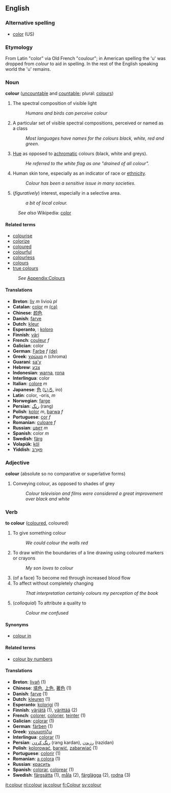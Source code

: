 {{UndecidedBeerEnglish}}
==English==
=== Alternative spelling ===
*[[color]] (US)

=== Etymology ===
From Latin "color" via Old French "coulour"; in American spelling the
'u' was dropped from ''colour'' to aid in spelling. In the rest of the English speaking world the 'u' remains.

=== Noun ===
'''colour''' ([[uncountable]] and [[countable]]; plural: [[colours]])

# The spectral composition of visible light
#: ''Humans and birds can perceive colour''
# A particular set of visible spectral compositions, perceived or named as a class
#: ''Most languages have names for the colours black, white, red and green.''
# [[Hue]] as opposed to [[achromatic]] colours (black, white and greys).
#: ''He referred to the white flag as one "drained of all colour".''
# Human skin tone, especially as an indicator of race or [[ethnicity]].
#: ''Colour has been a sensitive issue in many societies.''
# (''figuratively'') interest, especially in a selective area.
#:''a bit of local colour.''

:''See also'' Wikipedia: [[w:color|color]]

==== Related terms ====
* [[colourise]]
* [[colorize]]<!-- you might expect only ou and s go together but this is just as common! -->
* [[coloured]]
* [[colourful]]
* [[colourless]]
* [[colours]]
* [[true colours]]
:''See'' [[Wiktionary_Appendix:Colours|Appendix:Colours]]

==== Translations ====
*'''Breton''': [[liv]] ''m'' livioù ''pl''
*'''Catalan''': [[color]] ''m'' [[:ca:color|(ca)]]
*'''Chinese''': [[颜色]]
*'''Danish''': [[farve]]
*'''Dutch''': [[kleur]]
*'''Esperanto''', {{io}}: [[koloro]]
*'''Finnish''': [[väri]]
*'''French''': [[couleur]] ''f''
*'''Galician''': color 
*'''German''': [[Farbe]] ''f'' [[:de:Farbe|(de)]]
*'''Greek''': [[χρώμα]] ''n'' (chroma)
*'''Guaraní''': [[sa'y]]
*'''Hebrew''': [[צבע]]
*'''Indonesian''': [[warna]], [[rona]]
*'''Interlingua''': color
*'''Italian''': [[colore]] ''m''
*'''Japanese''': [[色]] ([[いろ]], iro)
*'''Latin''': color, -oris, ''m''
*'''Norwegian''': [[farge]]
*'''Persian''': [[رنگ]] (rang)
*'''Polish''': [[kolor]] ''m'', [[barwa]] ''f''
*'''Portuguese''': [[cor]] ''f''
*'''Romanian''': [[culoare]] ''f''
*'''Russian''': [[цвет]] ''m''
*'''Spanish''': color ''m''
*'''Swedish''': [[färg]]
*'''Volapük''': [[köl]]
*'''Yiddish''': [[פאַרבּ]]

=== Adjective ===
'''colour''' (absolute so no comparative or superlative forms)

# Conveying colour, as opposed to shades of grey
#: ''Colour television and films were considered a great improvement over black and white''

=== Verb ===
'''to colour''' ([[coloured]], coloured)

# To give something colour
#: ''We could colour the walls red''
# To draw within the boundaries of a line drawing using coloured markers or crayons
#: ''My son loves to colour''
# (of a face) To become red through increased blood flow
# To affect without completely changing
#: ''That interpretation certainly colours my perception of the book''
# (''colloquial'') To attribute a quality to
#: ''Colour me confused''

====Synonyms====
*[[colour in]]

====Related terms====
*[[colour by numbers]]

====Translations====
*'''Breton''': [[livañ]] (1)
*'''Chinese''': [[填色]], [[上色]], [[著色]] (1)
*'''Danish''': [[farve]] (1)
*'''Dutch''': [[kleuren]] (1)
*'''Esperanto''': [[kolorigi]] (1)
*'''Finnish''': [[värjätä]] (1), [[värittää]] (2)
*'''French''': [[colorer]], [[colorier]], [[teinter]] (1)
*'''Galician''': [[colorar]] (1)
*'''German''': [[färben]] (1)
*'''Greek''': [[χρωματίζω]]
*'''Interlingua''': [[colorar]] (1)
*'''Persian''': [[رنگ كردن]] (rang kardan), [[رزیدن]] (razidan) 
*'''Polish''': [[kolorować]], [[barwić]], [[zabarwiać]] (1)
*'''Portuguese''': [[colorir]] (1)
*'''Romanian''': [[a colora]] (1)
*'''Russian''': [[красить]]
*'''Spanish''': [[colorar]], [[colorear]] (1)
*'''Swedish''': [[färgsätta]] (1), [[måla]] (2), [[färglägga]] (2), [[rodna]] (3)

[[it:colour]]
[[nl:colour]]
[[ja:colour]]
[[fi:Colour]]
[[sv:colour]]